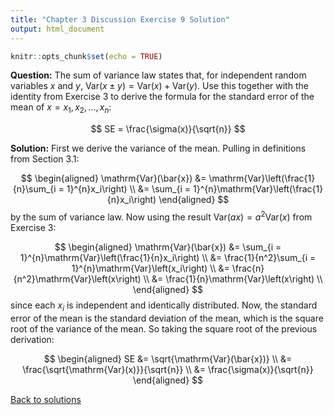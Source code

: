 ```yaml
---
title: "Chapter 3 Discussion Exercise 9 Solution"
output: html_document
---
```


```r
knitr::opts_chunk$set(echo = TRUE)
```

**Question:** The sum of variance law states that, for independent random variables $x$ and $y$, $\mathrm{Var}(x \pm y) = \mathrm{Var}(x) + \mathrm{Var}(y)$.  Use this together with the identity from Exercise 3 to derive the formula for the standard error of the mean of $x = x_1, x_2, ..., x_n$:

$$
SE = \frac{\sigma(x)}{\sqrt{n}}
$$

**Solution:** First we derive the variance of the mean.  Pulling in definitions from Section 3.1:

$$
\begin{aligned}
\mathrm{Var}(\bar{x}) &= \mathrm{Var}\left(\frac{1}{n}\sum_{i = 1}^{n}x_i\right) \\
&= \sum_{i = 1}^{n}\mathrm{Var}\left(\frac{1}{n}x_i\right)
\end{aligned}
$$
by the sum of variance law.  Now using the result $\mathrm{Var}(ax) = a^2\mathrm{Var}(x)$ from Exercise 3:

$$
\begin{aligned}
\mathrm{Var}(\bar{x}) &= \sum_{i = 1}^{n}\mathrm{Var}\left(\frac{1}{n}x_i\right) \\
&= \frac{1}{n^2}\sum_{i = 1}^{n}\mathrm{Var}\left(x_i\right) \\
&= \frac{n}{n^2}\mathrm{Var}\left(x\right) \\
&= \frac{1}{n}\mathrm{Var}\left(x\right) \\
\end{aligned}
$$
since each $x_i$ is independent and identically distributed.  Now, the standard error of the mean is the standard deviation of the mean, which is the square root of the variance of the mean.  So taking the square root of the previous derivation:

$$
\begin{aligned}
SE &= \sqrt{\mathrm{Var}(\bar{x})} \\
&= \frac{\sqrt{\mathrm{Var}(x)}}{\sqrt{n}} \\
&= \frac{\sigma(x)}{\sqrt{n}}
\end{aligned}
$$

[Back to solutions](index.html)
